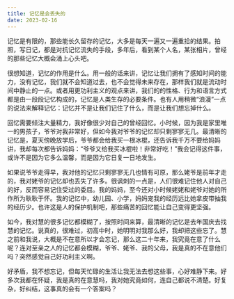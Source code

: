 ```yaml
---
title: 记忆是会丢失的
date: 2023-02-16
---
```


记忆是有限的，那些能长久留存的记忆，大多是每天一遍又一遍重拾的结果。拍照，写日记，都是对抗记忆流失的手段，多年后，看到某个人名，某张相片，曾经的那些记忆大概会涌上心头吧。

很想知道，记忆的作用是什么。用一般的话来讲，记忆让我们拥有了感知时间的能力，没有记忆，我们就不会知道过去，也不会觉得未来存在，那样我们就是流动时间中静止的一点。或者用更功利主义的观点来讲，我们的的性格、行为和语言方式都是由一段段记忆构成的，记忆是人类生存的必要条件。也有人用稍微“浪漫”一点的说法来解释记忆：记忆并不是让我们记住了什么，而是让我们想忘掉什么。

回忆需要倾注大量精力，我好像很少对自己的曾经回忆。小时候，因为我是家里唯一的男孩子，爷爷对我非常好，但如今我对爷爷的记忆却只剩寥寥无几。最清晰的记忆是，夏天傍晚放学后，爷爷都会给我买一根冰棍，还告诉我千万不要给妈妈讲，我却每次都告诉妈妈：“爷爷又给我买冰棍啦！非常好吃！”我会记得这件事，或许不是因为它多么温馨，而是因为它日复一日地发生。

如果说爷爷走得早，我对他的记忆只剩寥寥无几也情有可原，那么姥爷是前年才走的，我对姥爷的记忆却也丢失了许多。很讽刺的一点是，人们很难记住他人对自己的好，反而容易记住受过的委屈。我的妈妈，至今还对小时候姥姥和姥爷对她的所作所为耿耿于怀。我的记忆中，幼儿园、小学，妈妈宠我的经历远比她拿皮带抽我的经历少。也许这是人的保护机制吧，那些痛苦的回忆能让自己变得更坚强。

如今，我对慧的很多记忆都模糊了，按照时间来算，最清晰的记忆是去年国庆去找慧的记忆。说真的，很难过，初高中时，她明明对我那么好，我却把这些忘了。慧之前和我说，大概是不在意所以才会忘记，那么这二十年来，我究竟在意了什么呢？连对至亲之人的记忆都会模糊，爷爷、姥爷、我的父母，我是真的不在意他们吗？突然感觉自己好功利主义啊。

好矛盾，我不想忘记，但每天忙碌的生活让我无法去想这些事，心好难静下来。好多次我都在怀疑，我是真的在意慧吗，我对她究竟如何，连自己都说不清楚。好复杂，好纠结，这事真的会有一个答案吗？